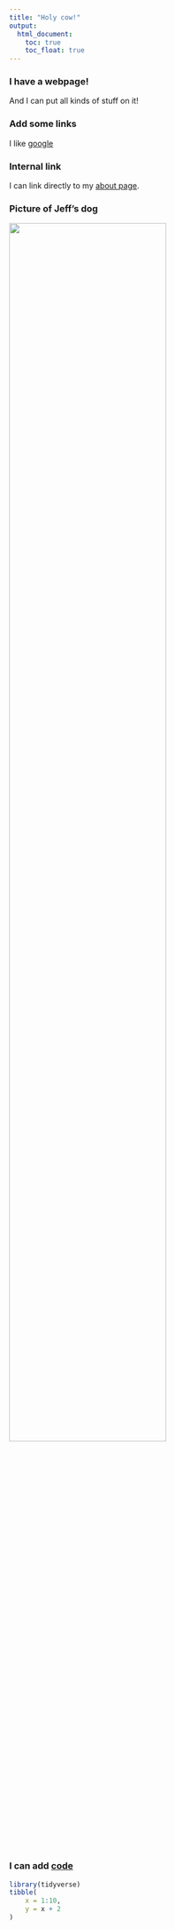 ```yaml
---
title: "Holy cow!"
output:
  html_document:
    toc: true
    toc_float: true
---
```


### I have a webpage!

And I can put all kinds of stuff on it!


### Add some links

I like [google](https://www.google.com)

### Internal link

I can link directly to my [about page](about.html).

### Picture of Jeff's dog

<img src="images/p8105_logo.jpg" style="width:75%">

### I can add [code](code.html)

```r
library(tidyverse)
tibble(
    x = 1:10,
    y = x + 2
)

```


